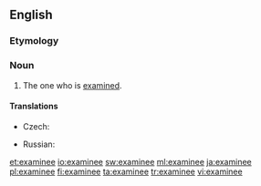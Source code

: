 ==English==
===Etymology===
{{suffix|examine|ee|t2=object of}}

===Noun===
{{en-noun}}

# The one who is [[examine]]d.

====Translations====
{{trans-top|one who is examined}}
* Czech: {{t|cs|zkoušený|m}}
{{trans-mid}}
* Russian: {{t|ru|экзаменуемый}}
{{trans-bottom}}

[[et:examinee]]
[[io:examinee]]
[[sw:examinee]]
[[ml:examinee]]
[[ja:examinee]]
[[pl:examinee]]
[[fi:examinee]]
[[ta:examinee]]
[[tr:examinee]]
[[vi:examinee]]